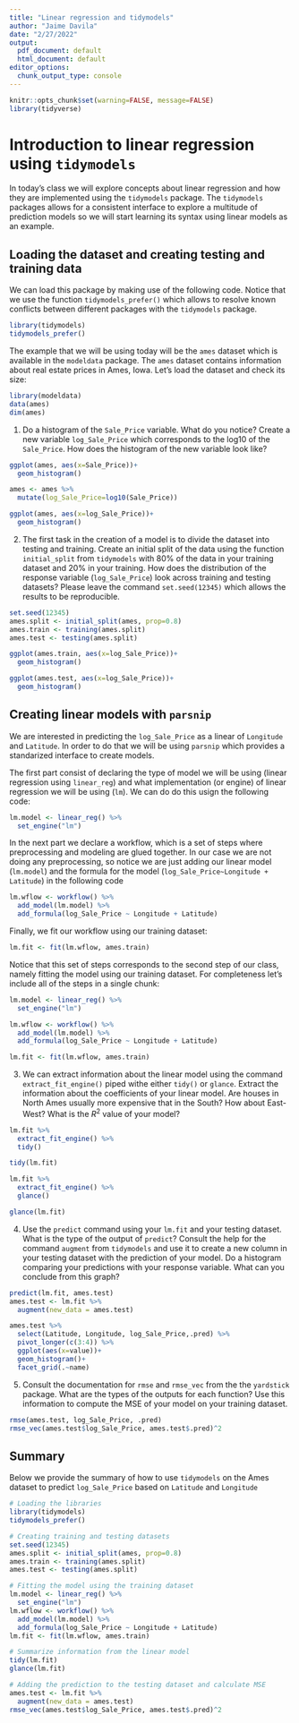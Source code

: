```yaml
---
title: "Linear regression and tidymodels"
author: "Jaime Davila"
date: "2/27/2022"
output:
  pdf_document: default
  html_document: default
editor_options:
  chunk_output_type: console
---
```


```r
knitr::opts_chunk$set(warning=FALSE, message=FALSE)
library(tidyverse)
```

# Introduction to linear regression using `tidymodels`

In today's class we will explore concepts about linear regression and how they are implemented using the `tidymodels` package. The `tidymodels` packages allows for a consistent interface to explore a multitude of prediction models so we will start learning its syntax using linear models as an example.

## Loading the dataset and creating testing and training data

We can load this package by making use of the following code. Notice that we use the function `tidymodels_prefer()` which allows to resolve known conflicts between different packages with the `tidymodels` package.

```r
library(tidymodels)
tidymodels_prefer()
```

The example that we will be using today will be the `ames` dataset which is available in the `modeldata` package. The `ames` dataset contains information about real estate prices in Ames, Iowa. Let's load the dataset and check its size:

```r
library(modeldata)
data(ames)
dim(ames)
```

1. Do a histogram of the `Sale_Price` variable. What do you notice? Create a new variable `log_Sale_Price` which corresponds to the log10 of the `Sale_Price`. How does the histogram of the new variable look like?

```r
ggplot(ames, aes(x=Sale_Price))+
  geom_histogram()

ames <- ames %>%
  mutate(log_Sale_Price=log10(Sale_Price))

ggplot(ames, aes(x=log_Sale_Price))+
  geom_histogram()
```

2. The first task in the creation of a model is to divide the dataset into testing and training. Create an initial split of the data using the function `initial_split` from `tidymodels` with 80% of the data in your training dataset and 20% in your training. How does the distribution of the response variable (`log_Sale_Price`) look across training and testing datasets? Please leave the command `set.seed(12345)` which allows the results to be reproducible.

```r
set.seed(12345)
ames.split <- initial_split(ames, prop=0.8)
ames.train <- training(ames.split)
ames.test <- testing(ames.split)

ggplot(ames.train, aes(x=log_Sale_Price))+
  geom_histogram()

ggplot(ames.test, aes(x=log_Sale_Price))+
  geom_histogram()
```

## Creating linear models with `parsnip`

We are interested in predicting the `log_Sale_Price` as a linear of `Longitude` and `Latitude`. In order to do that we will be using `parsnip` which provides a standarized interface to create models. 

The first part consist of declaring the type of model we will be using (linear regression using `linear_reg`) and what implementation (or engine) of linear regression we will be using (`lm`). We can do do this usign the following code:

```r
lm.model <- linear_reg() %>%
  set_engine("lm")
```

In the next part we declare a workflow, which is a set of steps where preprocessing and modeling are glued together. In our case we are not doing any preprocessing, so notice we are just adding our linear model (`lm.model`) and the formula for the model (`log_Sale_Price~Longitude + Latitude`) in the following code

```r
lm.wflow <- workflow() %>%
  add_model(lm.model) %>%
  add_formula(log_Sale_Price ~ Longitude + Latitude)
```

Finally, we fit our workflow using our training dataset:

```r
lm.fit <- fit(lm.wflow, ames.train)
```

Notice that this set of steps corresponds to the second step of our class, namely fitting the model using our training dataset. For completeness let's include all of the steps in a single chunk:

```r
lm.model <- linear_reg() %>%
  set_engine("lm")

lm.wflow <- workflow() %>%
  add_model(lm.model) %>%
  add_formula(log_Sale_Price ~ Longitude + Latitude)

lm.fit <- fit(lm.wflow, ames.train)
```

3. We can extract information about the linear model using the command `extract_fit_engine()` piped withe either `tidy()` or `glance`. Extract the information about the coefficients of your linear model. Are houses in North Ames usually more expensive that in the South? How about East-West?  What is the $R^2$ value of your model?

```r
lm.fit %>%
  extract_fit_engine() %>%
  tidy()

tidy(lm.fit)

lm.fit %>%
  extract_fit_engine() %>%
  glance()

glance(lm.fit)
```

4. Use the `predict` command using your `lm.fit` and your testing dataset. What is the type of the output of `predict`? Consult the help for the command `augment` from `tidymodels` and use it to create a new column in your testing dataset with the prediction of your model. Do a histogram comparing your predictions with your response variable. What can you conclude from this graph?

```r
predict(lm.fit, ames.test)
ames.test <- lm.fit %>%
  augment(new_data = ames.test)

ames.test %>%
  select(Latitude, Longitude, log_Sale_Price,.pred) %>%
  pivot_longer(c(3:4)) %>%
  ggplot(aes(x=value))+
  geom_histogram()+
  facet_grid(.~name)
```


5. Consult the documentation for `rmse` and `rmse_vec` from the the `yardstick` package. What are the types of the outputs for each function? Use this information to compute the MSE of your model on your training dataset.

```r
rmse(ames.test, log_Sale_Price, .pred)
rmse_vec(ames.test$log_Sale_Price, ames.test$.pred)^2
```


## Summary

Below we provide the summary of how to use `tidymodels` on the Ames dataset to predict `log_Sale_Price` based on `Latitude` and `Longitude`

```r
# Loading the libraries
library(tidymodels)
tidymodels_prefer()

# Creating training and testing datasets
set.seed(12345)
ames.split <- initial_split(ames, prop=0.8)
ames.train <- training(ames.split)
ames.test <- testing(ames.split)

# Fitting the model using the training dataset
lm.model <- linear_reg() %>%
  set_engine("lm")
lm.wflow <- workflow() %>%
  add_model(lm.model) %>%
  add_formula(log_Sale_Price ~ Longitude + Latitude)
lm.fit <- fit(lm.wflow, ames.train)

# Summarize information from the linear model
tidy(lm.fit)
glance(lm.fit)

# Adding the prediction to the testing dataset and calculate MSE
ames.test <- lm.fit %>%
  augment(new_data = ames.test)
rmse_vec(ames.test$log_Sale_Price, ames.test$.pred)^2

```

